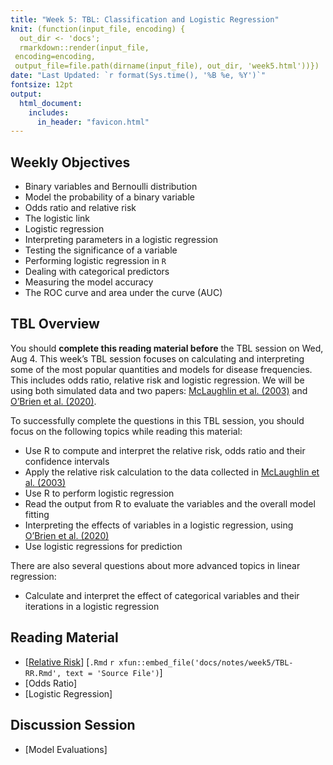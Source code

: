 ```yaml
---
title: "Week 5: TBL: Classification and Logistic Regression"
knit: (function(input_file, encoding) {
  out_dir <- 'docs';
  rmarkdown::render(input_file,
 encoding=encoding,
 output_file=file.path(dirname(input_file), out_dir, 'week5.html'))})
date: "Last Updated: `r format(Sys.time(), '%B %e, %Y')`"
fontsize: 12pt
output: 
  html_document:
    includes:
      in_header: "favicon.html"
---
```


## Weekly Objectives
  
  * Binary variables and Bernoulli distribution
  * Model the probability of a binary variable
  * Odds ratio and relative risk
  * The logistic link
  * Logistic regression
  * Interpreting parameters in a logistic regression
  * Testing the significance of a variable
  * Performing logistic regression in `R`
  * Dealing with categorical predictors
  * Measuring the model accuracy
  * The ROC curve and area under the curve (AUC)

## TBL Overview

You should **complete this reading material before** the TBL session on Wed, Aug 4. This week's TBL session focuses on calculating and interpreting some of the most popular quantities and models for disease frequencies. This includes odds ratio, relative risk and logistic regression. We will be using both simulated data and two papers: [McLaughlin et al. (2003)](notes/week5/papers/McLaughlin2003Extensive.pdf) and [O'Brien et al. (2020)](notes/week5/papers/OBrien2020.pdf).

To successfully complete the questions in this TBL session, you should focus on the following topics while reading this material:

  * Use R to compute and interpret the relative risk, odds ratio and their confidence intervals
  * Apply the relative risk calculation to the data collected in [McLaughlin et al. (2003)](notes/week5/papers/McLaughlin2003Extensive.pdf)
  * Use R to perform logistic regression
  * Read the output from R to evaluate the variables and the overall model fitting
  * Interpreting the effects of variables in a logistic regression, using [O'Brien et al. (2020)](notes/week5/papers/OBrien2020.pdf)
  * Use logistic regressions for prediction

There are also several questions about more advanced topics in linear regression:

  * Calculate and interpret the effect of categorical variables and their iterations in a logistic regression

## Reading Material

  * [[Relative Risk](notes/week5/TBL-RR.html)] [`.Rmd` `r xfun::embed_file('docs/notes/week5/TBL-RR.Rmd', text = 'Source File')`] 
  * [Odds Ratio]
  * [Logistic Regression]




## Discussion Session

  * [Model Evaluations]